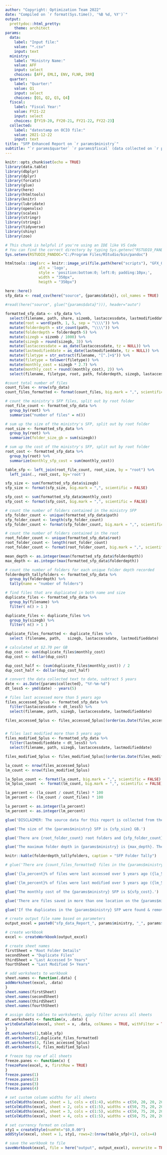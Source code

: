 ---
author: "Copyright: Optimization Team 2022"
date: "Compiled on `r format(Sys.time(), '%B %d, %Y')`"
output: 
  prettydoc::html_pretty:
    theme: architect
params:
  data:
    label: "Input file:"
    value: "*.csv"
    input: text
  ministry:
    label: "Ministry Name:"
    value: AFF
    input: select
    choices: [AFF, EMLI, ENV, FLNR, IRR]
  quarter:
    label: "Quarter:"
    value: Q1
    input: select
    choices: [Q1, Q2, Q3, Q4]
  fiscal:
    label: "Fiscal Year:"
    value: FY21-22
    input: select
    choices: [FY19-20, FY20-21, FY21-22, FY22-23]
  collected:
    label: "datestamp on OCIO file:"
    value: 2021-12-22
    input: text
title: "SFP Enhanced Report on `r params$ministry`" 
subtitle: "`r params$quarter` `r params$fiscal` (data collected on `r params$collected`)"
---

```{r setup, include=FALSE}
knitr::opts_chunk$set(echo = TRUE)
library(data.table)
library(dbplyr)
library(dplyr)
library(forcats)
library(glue)
library(here)
library(htmltools)
library(knitr)
library(lubridate)
library(openxlsx)
library(scales)
library(stringr)
library(stringi)
library(tidyverse)
library(shiny)
library(zoo)
```

```{r set system environment, include = FALSE}
# This chunk is helpful if you're using an IDE like VS Code
# You can find the correct directory by typing Sys.getenv("RSTUDIO_PANDOC")
Sys.setenv(RSTUDIO_PANDOC="C:/Program Files/RStudio/bin/pandoc")
```

```{r apply team logo, echo=FALSE}
htmltools::img(src = knitr::image_uri(file.path(here("scripts"), "GFX_OptimizationLogo-Icon_v2.png")), 
               alt = 'logo', 
               style = 'position:bottom:0; left:0; padding:10px;',
               width = "350px",
               heigth = "350px")
```

```{r load data, include = FALSE}
here::here()
sfp_data <- read_csv(here("source", {params$data}), col_names = TRUE)
  
#read((here("source", glue("{params$data}"))), header="auto")
```

```{r folder search, include = FALSE}
formatted_sfp_data <- sfp_data %>%
  select(filename, path, share, sizemb, lastaccessdate, lastmodifieddate) %>%
  mutate(root = word(path, 1, 5, sep = "\\\\")) %>%
  mutate(folderdepth = str_count(path, "\\\\")) %>%
  mutate(folderdepth = folderdepth-5) %>% 
  mutate(sizegb = sizemb / 1000) %>% 
  mutate(sizegb = round(sizegb, 3)) %>% 
  mutate(lastaccessdate = as_date(lastaccessdate, tz = NULL)) %>% 
  mutate(lastmodifieddate = as_date(lastmodifieddate, tz = NULL)) %>%
  mutate(filetype = str_extract(filename, "[^.]+$")) %>%
  mutate(filetype = tolower(filetype)) %>% 
  mutate(monthly_cost = sizegb * 2.7) %>% 
  mutate(monthly_cost = round((monthly_cost), 2)) %>% 
  select(filename, filetype, root, path, folderdepth, sizegb, lastaccessdate, lastmodifieddate, monthly_cost)
```

```{r, include = FALSE}
#count total number of files
count_files <- nrow(sfp_data)
count_files_formatted <- format(count_files, big.mark = ",", scientific = FALSE)
```

```{r root folder file count, include = FALSE}
# count the ministry's SFP files, split out by root folder
root_file_count <- formatted_sfp_data %>% 
  group_by(root) %>% 
  summarise("number of files" = n())
```

```{r calculate SFP size, include = FALSE}
# sum up the size of the ministry's SFP, split out by root folder
root_size <- formatted_sfp_data %>%
  group_by(root) %>% 
  summarize(folder_size_gb = sum(sizegb))
```

```{r calculate SFP cost, include = FALSE}
# sum up the cost of the ministry's SFP, split out by root folder
root_cost <- formatted_sfp_data %>%
  group_by(root) %>% 
  summarize(monthly_sfp_cost = sum(monthly_cost)) 
```

```{r create table, include = FALSE}
table_sfp <- left_join(root_file_count, root_size, by = "root") %>%
  left_join(., root_cost, by='root') 
```

```{r size of entire ministry SFP in GB, include = FALSE}
sfp_size <- sum(formatted_sfp_data$sizegb)
sfp_size <- format(sfp_size, big.mark = ",", scientific = FALSE)
```

```{r SFP cost for entire ministry, include = FALSE}
sfp_cost <- sum(formatted_sfp_data$monthly_cost)
sfp_cost <- format(sfp_cost, big.mark = ",", scientific = FALSE)
```

```{r count total folders, include = FALSE}
# count the number of folders contained in the ministry SFP
sfp_folder_count <- unique(formatted_sfp_data$path)
sfp_folder_count <- length(sfp_folder_count)
sfp_folder_count <- format(sfp_folder_count, big.mark = ",", scientific = FALSE)
```

```{r unique root folder count, include = FALSE}
# count the number of folders contained in the root
root_folder_count <- unique(formatted_sfp_data$root)
root_folder_count <- length(root_folder_count)
root_folder_count <- format(root_folder_count, big.mark = ",", scientific = FALSE)
```

```{r mean & max folder depth, include = FALSE}
mean_depth <- as.integer(mean(formatted_sfp_data$folderdepth))
max_depth <- as.integer(max(formatted_sfp_data$folderdepth))
```

```{r tally folders based on folder depth, include = FALSE}
# count the number of folders for each unique folder depth recorded
folderdepth_tallyfolders <- formatted_sfp_data %>%
  group_by(folderdepth) %>% 
  tally(name = "number of folders")
```

```{r find duplicate files, include = FALSE}
# find files that are duplicated in both name and size
duplicate_files <- formatted_sfp_data %>% 
  group_by(filename) %>% 
  filter( n() > 1 )

duplicate_files <- duplicate_files %>% 
  group_by(sizegb) %>% 
  filter( n() > 1 ) 

duplicate_files_formatted <- duplicate_files %>% 
  select (filename,	path,	sizegb,	lastaccessdate,	lastmodifieddate)
```

```{r duplicates cost, echo = FALSE}
# calculated at $2.70 per GB
dup_cost <- sum(duplicate_files$monthly_cost)
dup_cost <- dollar(dup_cost)

dup_cost_half <- (sum(duplicate_files$monthly_cost)) / 2
dup_cost_half <- dollar(dup_cost_half)
```

```{r find files older than 5 yrs, include = FALSE}
# convert the data collected text to date, subtract 5 years
date <- as.Date({params$collected}, "%Y-%m-%d")
dt_less5 <- ymd(date) - years(5)

# files last accessed more than 5 years ago
files_accessed_5plus <- formatted_sfp_data %>% 
  filter(lastaccessdate < dt_less5) %>% 
  select(filename, path, sizegb, lastaccessdate, lastmodifieddate) 

files_accessed_5plus <- files_accessed_5plus[(order(as.Date(files_accessed_5plus$lastaccessdate))),]


# files last modified more than 5 years ago
files_modified_5plus <- formatted_sfp_data %>% 
  filter(lastmodifieddate < dt_less5) %>% 
  select(filename, path, sizegb, lastaccessdate, lastmodifieddate)

files_modified_5plus <- files_modified_5plus[(order(as.Date(files_modified_5plus$lastmodifieddate))),]
```

```{r count the old files, include = FALSE}
la_count <- nrow(files_accessed_5plus)
lm_count <- nrow(files_modified_5plus)

la_5plus_count <- format(la_count, big.mark = ",", scientific = FALSE)
lm_5plus_count  <- format(lm_count, big.mark = ",", scientific = FALSE)

la_percent <- (la_count / count_files) * 100
lm_percent <- (lm_count / count_files) * 100

la_percent <- as.integer(la_percent)
lm_percent <- as.integer(lm_percent)
```

```{r just the facts, echo = FALSE}
glue('DISCLAIMER: The source data for this report is collected from the OCIO and does not include any files under 1MB. This is done by design to keep the reports manageable, as including files under 1 MB would increase the report size tenfold.')

glue('The size of the {params$ministry} SFP is {sfp_size} GB.')

glue('There are {root_folder_count} root folders and {sfp_folder_count} folders in the {params$ministry} SFP total.')

glue('The maximum folder depth in {params$ministry} is {max_depth}. The average folder depth is {mean_depth}.')

knitr::kable(folderdepth_tallyfolders, caption = "SFP Folder Tally")

# glue('There are {count_files_formatted} files in the {params$ministry} SFP')

glue('{la_percent}% of files were last accessed over 5 years ago ({la_5plus_count} files).')

glue('{lm_percent}% of files were last modified over 5 years ago ({lm_5plus_count} files).')

glue('The monthly cost of the {params$ministry} SFP is ${sfp_cost}.')

glue('There are files saved in more than one location on the {params$ministry} SFP that total a monthly cost of {dup_cost}.') 

glue('If the duplicates in the {params$ministry} SFP were found & removed, at least half this amount ({dup_cost_half}) could be saved!')
```

```{r dynamic output name, include = FALSE}
# create output file name based on parameters
output_excel = paste0("sfp_data_Report_", params$ministry, "_", params$quarter, "_", params$fiscal, ".xlsx")
```

```{r write output to Excel file, include = FALSE}
# create workbook
excel <- createWorkbook(output_excel)

# create sheet names
firstSheet = "Root Folder Details"
secondSheet = "Duplicate Files"
thirdSheet = "Last Accessed 5+ Years"
fourthSheet = "Last Modified 5+ Years"

# add worksheets to workbook
sheet.names <- function(.data) {
addWorksheet(excel, .data)
}
sheet.names(firstSheet)
sheet.names(secondSheet)
sheet.names(thirdSheet)
sheet.names(fourthSheet)

# assign data tables to worksheets, apply filter across all sheets
dt.worksheets <- function(x, .data) {
writeDataTable(excel, sheet = x, .data, colNames = TRUE, withFilter = TRUE)
}
dt.worksheets(1,table_sfp) 
dt.worksheets(2,duplicate_files_formatted) 
dt.worksheets(3, files_accessed_5plus)
dt.worksheets(4, files_modified_5plus)

# freeze top row of all sheets
freeze.panes <- function(x) {
freezePane(excel, x, firstRow = TRUE)
}
freeze.panes(1)
freeze.panes(2)
freeze.panes(3)
freeze.panes(4)

# set custom column widths for all sheets
setColWidths(excel, sheet = 1, cols = c(1:4), widths = c(50, 20, 20, 20))
setColWidths(excel, sheet = 2, cols = c(1:5), widths = c(50, 75, 20, 20, 20))
setColWidths(excel, sheet = 3, cols = c(1:5), widths = c(50, 75, 20, 20, 20))
setColWidths(excel, sheet = 4, cols = c(1:5), widths = c(50, 75, 20, 20, 20))

# set currency format on column
sty1 = createStyle(numFmt="$0,0.00")
addStyle(excel, sheet = 1, sty1, rows=2:(nrow(table_sfp)+1), cols=4)

# save the workbook to file
saveWorkbook(excel, file = here("output", output_excel), overwrite = TRUE)
```